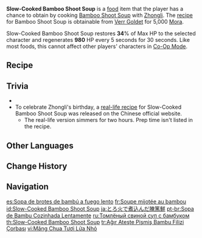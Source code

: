 {{Food Infobox
|id              = 108173
|description     = The ham is a butt end selected according to Yuehai Pavilion's gourmet standards. The fresh meat is pork belly, freshly hunted in Springvale, while the bamboo shoots are the densest you'll find in [[Qingce Village]]. It is then heated, slowly, gently, and with the utmost care and technique... Such a "particular" taste may only be shared with those who know how to appreciate it.
|image           = Item Slow-Cooked Bamboo Shoot Soup.png
|type            = Recovery Dishes
|effectType      = Regeneration
|effect          = Restores '''34'''% of Max HP to the selected character and regenerates '''980''' HP every 5s for 30s.
|eff_att1        = HP Restore
|eff_att2        = HP Restore Percent
|eff_att3        = HP Regen
|quality         = 3
|base            = Bamboo Shoot Soup
|character       = Zhongli
}}
'''Slow-Cooked Bamboo Shoot Soup''' is a  [[food]] item that the player has a chance to obtain by cooking [[Bamboo Shoot Soup]] with [[Zhongli]]. The [[recipe]] for Bamboo Shoot Soup is obtainable from [[Verr Goldet]] for 5,000 [[Mora]].

Slow-Cooked Bamboo Shoot Soup restores '''34'''% of Max HP to the selected character and regenerates '''980''' HP every 5 seconds for 30 seconds. Like most foods, this cannot affect other players' characters in [[Co-Op Mode]].

==Recipe==
{{Recipe
|type = Cooking
|character = Zhongli
|Raw Meat = 2
|Ham = 2
|Bamboo Shoot = 1
|sort = Raw Meat;Ham;Bamboo Shoot
}}

==Trivia==
* {{Mail Attachments by Category List}}
* To celebrate Zhongli's birthday, a [https://ys.mihoyo.com/main/news/detail/13126 real-life recipe] for Slow-Cooked Bamboo Shoot Soup was released on the Chinese official website.
** The real-life version simmers for two hours. Prep time isn't listed in the recipe.

==Other Languages==
{{Other Languages
|en      = Slow-Cooked Bamboo Shoot Soup
|zhs     = 文火慢炖腌笃鲜
|zhs_rm  = Wénhuǒ Màn Dùn Yāndǔxiān
|zht     = 文火慢燉醃篤鮮
|zht_rm  = Wénhuǒ Màn Dùn Yāndǔxiān
|zh_tl   = Slow-Simmered Bamboo Shoot Soup with Low Fire
|ja      = とろ火で煮込んだ腌篤鮮
|ja_rm   = Torobi de Nikonda Yendushen{{Assumed}}
|ja_tl   = Bamboo Shoot Soup Simmered on a Low Flame
|ko      = 약불로 천천히 끓인 죽순 수프
|ko_rm   = Yakbullo Cheoncheonhi Kkeurin Jukssun Supeu
|ko_tl   = Slow-Simmered Bamboo Shoot Soup with Low Fire
|es      = Sopa de brotes de bambú a fuego lento
|es_tl   = Bamboo Shoot Soup Over a Slow Fire
|fr      = Soupe mijotée au bambou
|fr_tl   = Slow-Cooked Bamboo Soup
|ru      = Томлёный свиной суп с бамбуком
|ru_tl   = Stewed Pork Soup With Bamboo
|th      = Slow-Cooked Bamboo Shoot Soup
|vi      = Măng Chua Tươi Lửa Nhỏ
|vi_tl   = 
|de      = Langsam gegarte Bambussuppe mit Fleischeinlage
|de_tl   = Slow-Cooked Bamboo Soup With Meat Garnish
|id      = Slow-Cooked Bamboo Shoot Soup
|pt      = Sopa de Bambu Cozinhada Lentamente
|pt_tl   = 
|tr      = Ağır Ateşte Pişmiş Bambu Filizi Çorbası
|tr_tl   = Slow-Cooked Bamboo Shoot Soup
|it      = Zuppa di germogli di bambù cotti a fuoco lento
|it_tl   = 
}}

==Change History==
{{Change History|1.1}}

==Navigation==
{{Food Navbox|type=Special Dishes}}

[[es:Sopa de brotes de bambú a fuego lento]]
[[fr:Soupe mijotée au bambou]]
[[id:Slow-Cooked Bamboo Shoot Soup]]
[[ja:とろ火で煮込んだ腌篤鮮]]
[[pt-br:Sopa de Bambu Cozinhada Lentamente]]
[[ru:Томлёный свиной суп с бамбуком]]
[[th:Slow-Cooked Bamboo Shoot Soup]]
[[tr:Ağır Ateşte Pişmiş Bambu Filizi Çorbası]]
[[vi:Măng Chua Tươi Lửa Nhỏ]]